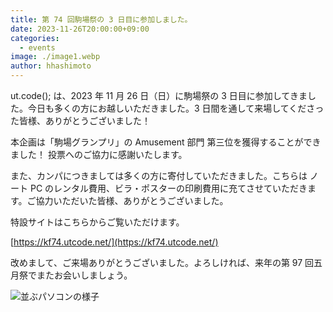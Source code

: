 ```yaml
---
title: 第 74 回駒場祭の 3 日目に参加しました。
date: 2023-11-26T20:00:00+09:00
categories:
  - events
image: ./image1.webp
author: hhashimoto
---
```


ut.code(); は、2023 年 11 月 26 日（日）に駒場祭の 3 日目に参加してきました。今日も多くの方にお越しいただきました。3 日間を通して来場してくださった皆様、ありがとうございました！

本企画は「駒場グランプリ」の Amusement 部門 第三位を獲得することができました！ 投票へのご協力に感謝いたします。

また、カンパにつきましては多くの方に寄付していただきました。こちらは ノート PC のレンタル費用、ビラ・ポスターの印刷費用に充てさせていただきます。ご協力いただいた皆様、ありがとうございました。

特設サイトはこちらからご覧いただけます。

[https://kf74.utcode.net/](https://kf74.utcode.net/)

改めまして、ご来場ありがとうございました。よろしければ、来年の第 97 回五月祭でまたお会いしましょう。

![並ぶパソコンの様子](./image2.webp)
